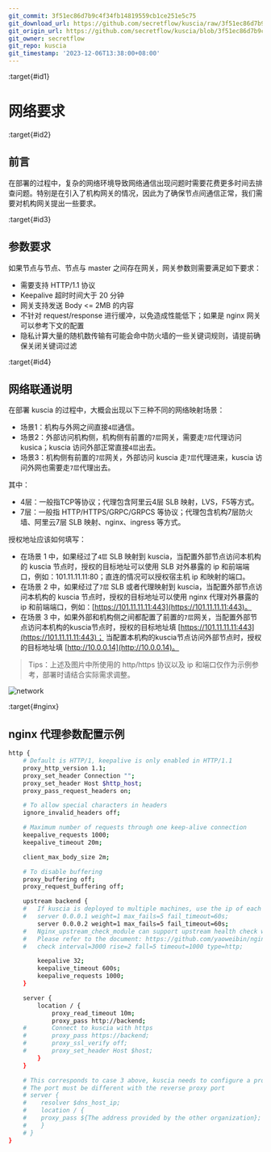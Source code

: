 ```yaml
---
git_commit: 3f51ec86d7b9c4f34fb14819559cb1ce251e5c75
git_download_url: https://github.com/secretflow/kuscia/raw/3f51ec86d7b9c4f34fb14819559cb1ce251e5c75/docs/deployment/networkrequirements.md
git_origin_url: https://github.com/secretflow/kuscia/blob/3f51ec86d7b9c4f34fb14819559cb1ce251e5c75/docs/deployment/networkrequirements.md
git_owner: secretflow
git_repo: kuscia
git_timestamp: '2023-12-06T13:38:00+08:00'
---
```


:target{#id1}

# 网络要求

:target{#id2}

## 前言

在部署的过程中，复杂的网络环境导致网络通信出现问题时需要花费更多时间去排查问题。特别是在引入了机构网关的情况，因此为了确保节点间通信正常，我们需要对机构网关提出一些要求。

:target{#id3}

## 参数要求

如果节点与节点、节点与 master 之间存在网关，网关参数则需要满足如下要求：

- 需要支持 HTTP/1.1 协议
- Keepalive 超时时间大于 20 分钟
- 网关支持发送 Body \<= 2MB 的内容
- 不针对 request/response 进行缓冲，以免造成性能低下；如果是 nginx 网关可以参考下文的配置
- 隐私计算大量的随机数传输有可能会命中防火墙的一些关键词规则，请提前确保关闭关键词过滤

:target{#id4}

## 网络联通说明

在部署 kuscia 的过程中，大概会出现以下三种不同的网络映射场景：

- 场景1：机构与外网之间直接`4层`通信。
- 场景2：外部访问机构侧，机构侧有前置的`7层`网关，需要走`7层`代理访问 kusica；kuscia 访问外部正常直接`4层`出去。
- 场景3：机构侧有前置的`7层`网关，外部访问 kuscia 走`7层`代理进来，kuscia 访问外网也需要走`7层`代理出去。

其中：

- 4层：一般指TCP等协议；代理包含阿里云4层 SLB 映射，LVS，F5等方式。
- 7层：一般指 HTTP/HTTPS/GRPC/GRPCS 等协议；代理包含机构7层防火墙、阿里云7层 SLB 映射、nginx、ingress 等方式。

授权地址应该如何填写：

- 在场景 1 中，如果经过了`4层` SLB 映射到 kuscia，当配置外部节点访问本机构的 kuscia 节点时，授权的目标地址可以使用 SLB 对外暴露的 ip 和前端端口，例如：101.11.11.11:80；直连的情况可以授权宿主机 ip 和映射的端口。
- 在场景 2 中，如果经过了`7层` SLB 或者代理映射到 kuscia，当配置外部节点访问本机构的 kuscia 节点时，授权的目标地址可以使用 nginx 代理对外暴露的 ip 和前端端口，例如：[https://101.11.11.11:443](https://101.11.11.11:443)。
- 在场景 3 中，如果外部和机构侧之间都配置了前置的`7层`网关，当配置外部节点访问本机构的kuscia节点时，授权的目标地址填 [https://101.11.11.11:443](https://101.11.11.11:443)； 当配置本机构的kuscia节点访问外部节点时，授权的目标地址填 [http://10.0.0.14](http://10.0.0.14)。

> Tips：上述及图片中所使用的 http/https 协议以及 ip 和端口仅作为示例参考，部署时请结合实际需求调整。

![network](../_assets/network.png)

:target{#nginx}

## nginx 代理参数配置示例

```bash
http {
    # Default is HTTP/1, keepalive is only enabled in HTTP/1.1
    proxy_http_version 1.1;
    proxy_set_header Connection "";
    proxy_set_header Host $http_host;
    proxy_pass_request_headers on;

    # To allow special characters in headers
    ignore_invalid_headers off;

    # Maximum number of requests through one keep-alive connection
    keepalive_requests 1000;
    keepalive_timeout 20m;

    client_max_body_size 2m;

    # To disable buffering
    proxy_buffering off;
    proxy_request_buffering off;

    upstream backend {
    #   If kuscia is deployed to multiple machines, use the ip of each kuscia here
    #   server 0.0.0.1 weight=1 max_fails=5 fail_timeout=60s;
        server 0.0.0.2 weight=1 max_fails=5 fail_timeout=60s;
    #   Nginx_upstream_check_module can support upstream health check with Nginx
    #   Please refer to the document: https://github.com/yaoweibin/nginx_upstream_check_module/tree/master/doc
    #   check interval=3000 rise=2 fall=5 timeout=1000 type=http;

        keepalive 32;
        keepalive_timeout 600s;
        keepalive_requests 1000;
    }

    server {
        location / {
            proxy_read_timeout 10m;
            proxy_pass http://backend;
    #       Connect to kuscia with https
    #       proxy_pass https://backend;
    #       proxy_ssl_verify off;
    #       proxy_set_header Host $host;
        }
    }

    # This corresponds to case 3 above, kuscia needs to configure a proxy when accessing the internet
    # The port must be different with the reverse proxy port
    # server {
    #    resolver $dns_host_ip;
    #    location / {
    #    proxy_pass ${The address provided by the other organization};
    #    }
    # }
}
```
